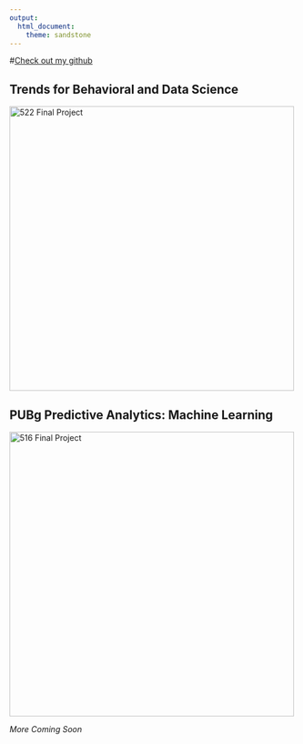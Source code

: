 ```yaml
---
output: 
  html_document:
    theme: sandstone
---
```


#[Check out my github](https://github.com/jpean)

## Trends for Behavioral and Data Science

[![522 Final Project](522cover.jpg){width=500px}](https://jpean.github.io/522-Final-Project)

## PUBg Predictive Analytics: Machine Learning

[![516 Final Project](pubg.jpg){width=500px}](https://drive.google.com/file/d/1heD3FAqFJeV9rtyDCebiL69ksoksmPoc/view?usp=sharing)

*More Coming Soon*
